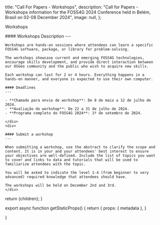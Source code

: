 
  title: "Call For Papers - Workshops",
  description: "Call for Papers - Workshops information for the FOSS4G 2024 Conference held in Belém, Brasil on 02-08 December 2024",
  image: null,
};


<Heading color="green" bubble>Workshops</Heading>


<div className="grid space-y-4 mt-4">
  <div className="grid md:grid-cols-2 gap-4">  
    <div className="">
    #### Workshops Description
    ---

    Workshops are hands-on sessions where attendees can learn a specific FOSS4G software, package, or library for problem-solving.

    The workshops showcase current and emerging FOSS4G technologies, encourage skills development, and provide direct interaction between our OSGeo community and the public who wish to acquire new skills.

    Each workshop can last for 2 or 4 hours. Everything happens in a hands-on manner, and everyone is expected to use their own computer.

    #### Deadlines
    ---

    - **Chamado para envio de workshop**: De 8 de maio a 12 de julho de 2024.
    - **Avaliação do workshop**: De 22 a 31 de julho de 2024.
    - **Programa completo do FOSS4G 2024**: 1º de setembro de 2024.

    </div>
    <div>

    #### Submit a workshop
    ---

    When submitting a workshop, use the abstract to clarify the scope and content. It is in your and your attendees' best interest to ensure your objectives are well-defined. Include the list of topics you want to cover and links to data and tutorials that will be used to familiarize attendees with the topic.

    You will be asked to indicate the level 1-4 (from beginner to very advanced) required knowledge that attendees should have.

    The workshops will be held on December 2nd and 3rd.
    </div>
  </div>
</div>

  return <MdxLayout metadata={metadata}>{children}</MdxLayout>;
}

export async function getStaticProps() {
  return {
    props: {
      metadata
    },
  }

}

